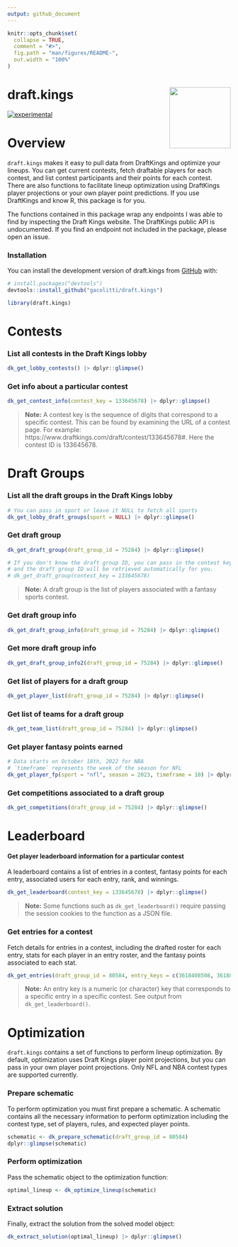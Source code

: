 ```yaml
---
output: github_document
---
```


<!-- README.md is generated from README.Rmd. Please edit that file -->

```r
knitr::opts_chunk$set(
  collapse = TRUE,
  comment = "#>",
  fig.path = "man/figures/README-",
  out.width = "100%"
)
```

# draft.kings <a href="github.com/gacolitti/draft.kings"><img src="man/figures/sticker.png" align="right" height="138" /></a>


<!-- badges: start -->
[![experimental](https://img.shields.io/badge/experimental-orange.svg)](https://github.com/gaclitti/draft.kings)
<!-- badges: end -->

# Overview

`draft.kings` makes it easy to pull data from DraftKings and optimize your lineups. You
can get current contests, fetch draftable players for each contest, and list contest participants
and their points for each contest. There are also functions to facilitate lineup optimization using
DraftKings player projections or your own player point predictions. If you use
DraftKings and know R, this package is for you.

The functions contained in this package wrap
any endpoints I was able to find by inspecting the Draft Kings website. The DraftKings public API 
is undocumented. If you find an endpoint not included in the package, please open an issue.

### Installation

You can install the development version of draft.kings from [GitHub](https://github.com/) with:

``` r
# install.packages("devtools")
devtools::install_github("gacolitti/draft.kings")
```

```r
library(draft.kings)
```

# Contests

### List all contests in the Draft Kings lobby

```r
dk_get_lobby_contests() |> dplyr::glimpse()
```


### Get info about a particular contest

```r
dk_get_contest_info(contest_key = 133645678) |> dplyr::glimpse()
```

> **Note:**
> A contest key is the sequence of digits that correspond to a specific contest. This can be found by examining the URL of a contest page. For example: https://www.draftkings.com/draft/contest/133645678#. Here the contest ID is 133645678.

# Draft Groups

### List all the draft groups in the Draft Kings lobby

```r
# You can pass in sport or leave it NULL to fetch all sports
dk_get_lobby_draft_groups(sport = NULL) |> dplyr::glimpse()
```

### Get draft group 
```r
dk_get_draft_group(draft_group_id = 75284) |> dplyr::glimpse()

# If you don't know the draft group ID, you can pass in the contest key 
# and the draft group ID will be retrieved automatically for you.
# dk_get_draft_group(contest_key = 133645678)
```

>**Note:**
> A draft group is the list of players associated with a fantasy sports contest. 

### Get draft group info
```r
dk_get_draft_group_info(draft_group_id = 75284) |> dplyr::glimpse()
```

### Get more draft group info
```r
dk_get_draft_group_info2(draft_group_id = 75284) |> dplyr::glimpse()
```

### Get list of players for a draft group
```r
dk_get_player_list(draft_group_id = 75284) |> dplyr::glimpse()
```

### Get list of teams for a draft group
```r
dk_get_team_list(draft_group_id = 75284) |> dplyr::glimpse()
```

### Get player fantasy points earned
```r
# Data starts on October 18th, 2022 for NBA
# `timeframe` represents the week of the season for NFL
dk_get_player_fp(sport = "nfl", season = 2023, timeframe = 10) |> dplyr::glimpse()
```

### Get competitions associated to a draft group

```r
dk_get_competitions(draft_group_id = 75284) |> dplyr::glimpse()
```


# Leaderboard

#### Get player leaderboard information for a particular contest

A leaderboard contains a list of entries in a contest, fantasy points for each entry, associated
users for each entry, rank, and winnings.

```r
dk_get_leaderboard(contest_key = 133645678) |> dplyr::glimpse()
```

>**Note:**
> Some functions such as `dk_get_leaderboard()` require passing the session cookies to the
> function as a JSON file.

### Get entries for a contest

Fetch details for entries in a contest, including the drafted roster for each entry, stats for each
player in an entry roster, and the fantasy points associated to each stat.

```r
dk_get_entries(draft_group_id = 80584, entry_keys = c(3618408508, 3618897002))
```

>**Note:**
> An entry key is a numeric (or character) key that corresponds to a specific entry in a specific contest. See output from `dk_get_leaderboard()`.

# Optimization

`draft.kings` contains a set of functions to perform lineup optimization. By default, optimization
uses Draft Kings player point projections, but you can pass in your own player point projections. Only
NFL and NBA contest types are supported currently.

### Prepare schematic

To perform optimization you must first prepare a schematic. A schematic contains all the necessary
information to perform optimization including the contest type, set of players, rules, and expected
player points.

```r
schematic <- dk_prepare_schematic(draft_group_id = 80584)
dplyr::glimpse(schematic)
```

### Perform optimization

Pass the schematic object to the optimization function:

```r
optimal_lineup <- dk_optimize_lineup(schematic)
```

### Extract solution

Finally, extract the solution from the solved model object:

```r
dk_extract_solution(optimal_lineup) |> dplyr::glimpse()
```

